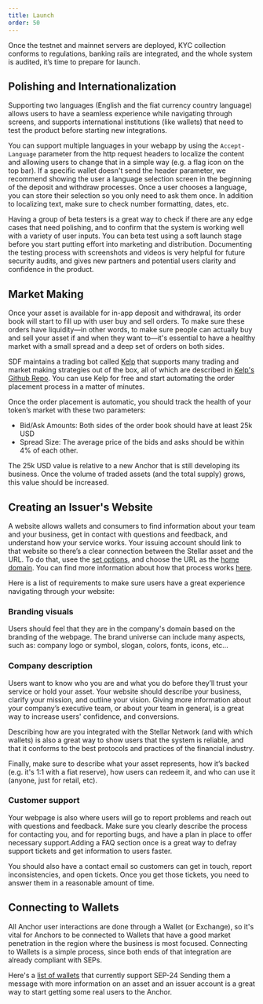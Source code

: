 ```yaml
---
title: Launch
order: 50
---
```


Once the testnet and mainnet servers are deployed, KYC collection conforms to regulations, banking rails are integrated, and the whole system is audited, it’s time to prepare for launch.

## Polishing and Internationalization
Supporting two languages (English and the fiat currency country language) allows users to have a seamless experience while navigating through screens, and supports international institutions (like wallets) that need to test the product before starting new integrations. 

You can support multiple languages in your webapp by using the `Accept-Language` parameter from the http request headers to localize the content and allowing users to change that in a simple way (e.g. a flag icon on the top bar). If a specific wallet doesn't send the header parameter, we recommend showing the user a language selection screen in the beginning of the deposit and withdraw processes. Once a user chooses a language, you can store their selection so you only need to ask them once. In addition to localizing text, make sure to check number formatting, dates, etc.

Having a group of beta testers is a great way to check if there are any edge cases that need polishing, and to confirm that the system is working well with a variety of user inputs. You can beta test using a soft launch stage before you start putting effort into marketing and distribution. Documenting the testing process with screenshots and videos is very helpful for future security audits, and gives new partners and potential users clarity and confidence in the product.

## Market Making
Once your asset is available for in-app deposit and withdrawal, its order book will start to fill up with user buy and sell orders. To make sure these orders have liquidity—in other words, to make sure people can actually buy and sell your asset if and when they want to—it's essential to have a healthy market with a small spread and a deep set of orders on both sides.

SDF maintains a trading bot called [Kelp](link) that supports many trading and market making strategies out of the box, all of which are described in [Kelp's Github Repo](link). You can use Kelp for free and start automating the order placement process in a matter of minutes.

Once the order placement is automatic, you should track the health of your token’s market with these two parameters:
* Bid/Ask Amounts: Both sides of the order book should have at least 25k USD
* Spread Size: The average price of the bids and asks should be within 4% of each other.

The 25k USD value is relative to a new Anchor that is still developing its business. Once the volume of traded assets (and the total supply) grows, this value should be increased.

## Creating an Issuer's Website
A website allows wallets and consumers to find information about your team and your business, get in contact with questions and feedback, and understand how your service works.  Your issuing account should link to that website so there’s a clear connection between the Stellar asset and the URL. To do that, usee the [set options](operation), and choose the URL as the [home domain](link).  You can find more information about how that process works [here](link).

Here is a list of requirements to make sure users have a great experience navigating through your website:

### Branding visuals
Users should feel that they are in the company's domain based on the branding of the webpage. The brand universe can include many aspects, such as: company logo or symbol, slogan, colors, fonts, icons, etc...

### Company description
Users want to know who you are and what you do before they’ll trust your service or hold your asset.  Your website should describe your  business, clarify your mission, and outline your vision.  Giving more information about your company’s executive team, or about your team in general, is a great way to increase users' confidence, and conversions.

Describing how are you integrated with the Stellar Network (and with which wallets) is also a great way to show users that the system is reliable, and that it conforms to the best protocols and practices of the financial industry.

Finally, make sure to describe what your asset represents, how it’s backed (e.g. it's 1:1 with a fiat reserve), how users can redeem it, and who can use it (anyone, just for retail, etc).
### Customer support
Your webpage is also where users will go to report problems and reach out with questions and feedback. Make sure you clearly describe the process for contacting you, and for reporting bugs, and have a plan in place to offer necessary support.Adding a FAQ section once is a great way to defray support tickets and get information to users faster.

You should also have a contact email so customers can get in touch, report inconsistencies, and open tickets.  Once you get those tickets, you need to answer them in a reasonable amount of time.

## Connecting to Wallets
All Anchor user interactions are done through a Wallet (or Exchange), so it's vital for Anchors to be connected to Wallets that have a good market penetration in the region where the business is most focused. Connecting to Wallets is a simple process, since both ends of that integration are already compliant with SEPs. 

Here's a [list of wallets](link) that currently support SEP-24  Sending them a message with more information on an asset and an issuer account is a great way to start getting some real users to the Anchor.
